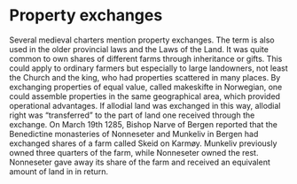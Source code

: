 
# Property exchanges

Several medieval charters mention property exchanges. The term is also used in the older provincial laws and the Laws of the Land. It was quite common to own shares of different farms through inheritance or gifts. This could apply to ordinary farmers but especially to large landowners, not least the Church and the king, who had properties scattered in many places. By exchanging properties of equal value, called makeskifte in Norwegian, one could assemble properties in the same geographical area, which provided operational advantages. If allodial land was exchanged in this way, allodial right was “transferred” to the part of land one received through the exchange. On March 19th 1285, Bishop Narve of Bergen reported that the Benedictine monasteries of Nonneseter and Munkeliv in Bergen had exchanged shares of a farm called Skeid on Karmøy. Munkeliv previously owned three quarters of the farm, while Nonneseter owned the rest. Nonneseter gave away its share of the farm and received an equivalent amount of land in in return.
